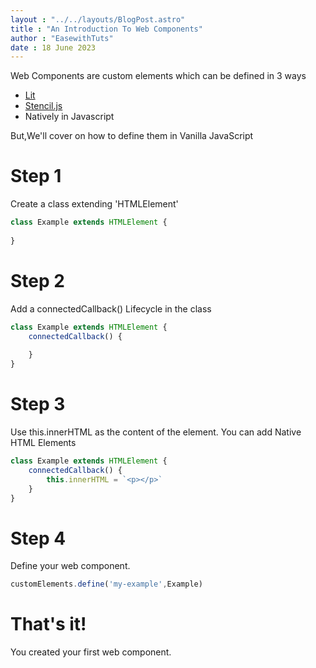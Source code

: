 ```yaml
---
layout : "../../layouts/BlogPost.astro"
title : "An Introduction To Web Components"
author : "EasewithTuts"
date : 18 June 2023
---
```

Web Components are custom elements which can be defined in 3 ways
 * [Lit](https://lit.dev)
 * [Stencil.js](https://stenciljs.com)
 * Natively in Javascript

But,We'll cover on how to define them in Vanilla JavaScript

 # Step 1
 Create a class extending 'HTMLElement'

```js
class Example extends HTMLElement {
    
}
```

# Step 2
Add a connectedCallback() Lifecycle in the class
```js
class Example extends HTMLElement {
    connectedCallback() {
        
    }
}
```

# Step 3
Use this.innerHTML as the content of the element.
You can add Native HTML Elements
```js
class Example extends HTMLElement {
    connectedCallback() {
        this.innerHTML = `<p></p>`
    }
}
```

# Step 4
Define your web component.
```js
customElements.define('my-example',Example)
```

# That's it!
You created your first web component.